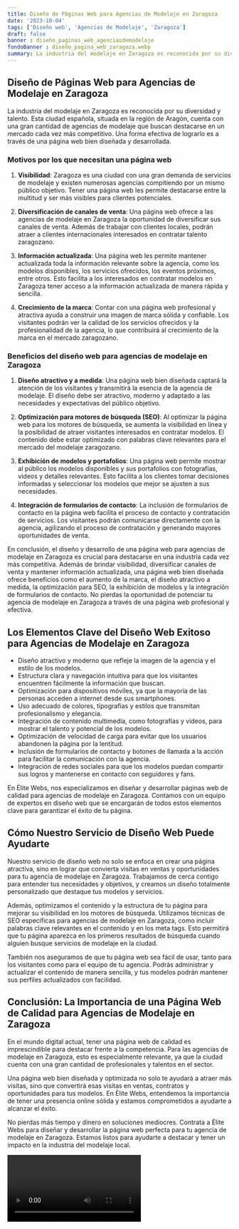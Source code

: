 ```yaml
---
title: Diseño de Páginas Web para Agencias de Modelaje en Zaragoza
date: '2023-10-04'
tags: ['Diseño web', 'Agencias de Modelaje', 'Zaragoza']
draft: false
banner : diseño_paginas_web_agenciasdemodelaje
fondoBanner : diseño_pagina_web_zaragoza.webp
summary: La industria del modelaje en Zaragoza es reconocida por su diversidad y talento. Esta ciudad española, situada en la región de Aragón, cuenta con una gran cantidad de agencias de modelaje que buscan destacarse en un mercado cada vez más competitivo. Una forma efectiva de lograrlo es a través de una página web bien diseñada y desarrollada. 
---
```


## Diseño de Páginas Web para Agencias de Modelaje en Zaragoza

La industria del modelaje en Zaragoza es reconocida por su diversidad y talento. Esta ciudad española, situada en la región de Aragón, cuenta con una gran cantidad de agencias de modelaje que buscan destacarse en un mercado cada vez más competitivo. Una forma efectiva de lograrlo es a través de una página web bien diseñada y desarrollada. 

### Motivos por los que necesitan una página web

1. **Visibilidad**: Zaragoza es una ciudad con una gran demanda de servicios de modelaje y existen numerosas agencias compitiendo por un mismo público objetivo. Tener una página web les permite destacarse entre la multitud y ser más visibles para clientes potenciales.

2. **Diversificación de canales de venta**: Una página web ofrece a las agencias de modelaje en Zaragoza la oportunidad de diversificar sus canales de venta. Además de trabajar con clientes locales, podrán atraer a clientes internacionales interesados en contratar talento zaragozano.

3. **Información actualizada**: Una página web les permite mantener actualizada toda la información relevante sobre la agencia, como los modelos disponibles, los servicios ofrecidos, los eventos próximos, entre otros. Esto facilita a los interesados en contratar modelos en Zaragoza tener acceso a la información actualizada de manera rápida y sencilla.

4. **Crecimiento de la marca**: Contar con una página web profesional y atractiva ayuda a construir una imagen de marca sólida y confiable. Los visitantes podrán ver la calidad de los servicios ofrecidos y la profesionalidad de la agencia, lo que contribuirá al crecimiento de la marca en el mercado zaragozano.

### Beneficios del diseño web para agencias de modelaje en Zaragoza

1. **Diseño atractivo y a medida**: Una página web bien diseñada captará la atención de los visitantes y transmitirá la esencia de la agencia de modelaje. El diseño debe ser atractivo, moderno y adaptado a las necesidades y expectativas del público objetivo.

2. **Optimización para motores de búsqueda (SEO)**: Al optimizar la página web para los motores de búsqueda, se aumenta la visibilidad en línea y la posibilidad de atraer visitantes interesados en contratar modelos. El contenido debe estar optimizado con palabras clave relevantes para el mercado del modelaje zaragozano.

3. **Exhibición de modelos y portafolios**: Una página web permite mostrar al público los modelos disponibles y sus portafolios con fotografías, videos y detalles relevantes. Esto facilita a los clientes tomar decisiones informadas y seleccionar los modelos que mejor se ajusten a sus necesidades.

4. **Integración de formularios de contacto**: La inclusión de formularios de contacto en la página web facilita el proceso de contacto y contratación de servicios. Los visitantes podrán comunicarse directamente con la agencia, agilizando el proceso de contratación y generando mayores oportunidades de venta.

En conclusión, el diseño y desarrollo de una página web para agencias de modelaje en Zaragoza es crucial para destacarse en una industria cada vez más competitiva. Además de brindar visibilidad, diversificar canales de venta y mantener información actualizada, una página web bien diseñada ofrece beneficios como el aumento de la marca, el diseño atractivo a medida, la optimización para SEO, la exhibición de modelos y la integración de formularios de contacto. No pierdas la oportunidad de potenciar tu agencia de modelaje en Zaragoza a través de una página web profesional y efectiva.

<GifSeo />

<Cta />

## Los Elementos Clave del Diseño Web Exitoso para Agencias de Modelaje en Zaragoza

- Diseño atractivo y moderno que refleje la imagen de la agencia y el estilo de los modelos.
- Estructura clara y navegación intuitiva para que los visitantes encuentren fácilmente la información que buscan.
- Optimización para dispositivos móviles, ya que la mayoría de las personas acceden a internet desde sus smartphones.
- Uso adecuado de colores, tipografías y estilos que transmitan profesionalismo y elegancia.
- Integración de contenido multimedia, como fotografías y videos, para mostrar el talento y potencial de los modelos.
- Optimización de velocidad de carga para evitar que los usuarios abandonen la página por la lentitud.
- Inclusión de formularios de contacto y botones de llamada a la acción para facilitar la comunicación con la agencia.
- Integración de redes sociales para que los modelos puedan compartir sus logros y mantenerse en contacto con seguidores y fans.

En Élite Webs, nos especializamos en diseñar y desarrollar páginas web de calidad para agencias de modelaje en Zaragoza. Contamos con un equipo de expertos en diseño web que se encargarán de todos estos elementos clave para garantizar el éxito de tu página.

## Cómo Nuestro Servicio de Diseño Web Puede Ayudarte

Nuestro servicio de diseño web no solo se enfoca en crear una página atractiva, sino en lograr que convierta visitas en ventas y oportunidades para tu agencia de modelaje en Zaragoza. Trabajamos de cerca contigo para entender tus necesidades y objetivos, y creamos un diseño totalmente personalizado que destaque tus modelos y servicios.

Además, optimizamos el contenido y la estructura de tu página para mejorar su visibilidad en los motores de búsqueda. Utilizamos técnicas de SEO específicas para agencias de modelaje en Zaragoza, como incluir palabras clave relevantes en el contenido y en los meta tags. Esto permitirá que tu página aparezca en los primeros resultados de búsqueda cuando alguien busque servicios de modelaje en la ciudad.

También nos aseguramos de que tu página web sea fácil de usar, tanto para los visitantes como para el equipo de tu agencia. Podrás administrar y actualizar el contenido de manera sencilla, y tus modelos podrán mantener sus perfiles actualizados con facilidad.

## Conclusión: La Importancia de una Página Web de Calidad para Agencias de Modelaje en Zaragoza

En el mundo digital actual, tener una página web de calidad es imprescindible para destacar frente a la competencia. Para las agencias de modelaje en Zaragoza, esto es especialmente relevante, ya que la ciudad cuenta con una gran cantidad de profesionales y talentos en el sector.

Una página web bien diseñada y optimizada no solo te ayudará a atraer más visitas, sino que convertirá esas visitas en ventas, contratos y oportunidades para tus modelos. En Élite Webs, entendemos la importancia de tener una presencia online sólida y estamos comprometidos a ayudarte a alcanzar el éxito.

No pierdas más tiempo y dinero en soluciones mediocres. Contrata a Élite Webs para diseñar y desarrollar la página web perfecta para tu agencia de modelaje en Zaragoza. Estamos listos para ayudarte a destacar y tener un impacto en la industria del modelaje local.

<Video />

<CtaBot job='Agencias de Modelaje' city='Zaragoza'/>

<Gmaps query='Zaragoza+españa+maps' />